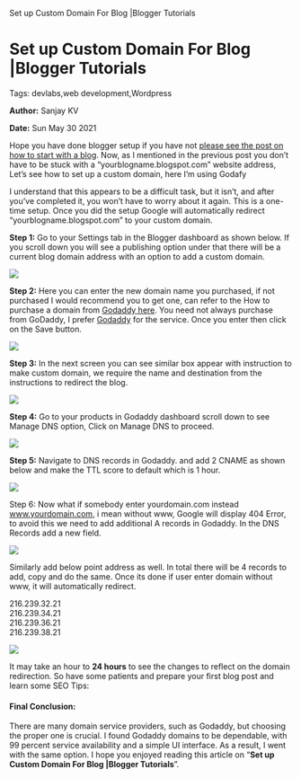    Set up Custom Domain For Blog |Blogger Tutorials

Set up Custom Domain For Blog |Blogger Tutorials
================================================

Tags: devlabs,web development,Wordpress

**Author:** Sanjay KV

**Date:** Sun May 30 2021

Hope you have done blogger setup if you have not [please see the post on how to start with a blog](https://recodehive.com/how-to-start-a-blog-blogger-tutorials/). Now, as I mentioned in the previous post you don’t have to be stuck with a “yourblogname.blogspot.com” website address, Let’s see how to set up a custom domain, here I’m using Godafy

I understand that this appears to be a difficult task, but it isn’t, and after you’ve completed it, you won’t have to worry about it again. This is a one-time setup. Once you did the setup Google will automatically redirect “yourblogname.blogspot.com” to your custom domain.

**Step 1:** Go to your Settings tab in the Blogger dashboard as shown below. If you scroll down you will see a publishing option under that there will be a current blog domain address with an option to add a custom domain.

![](https://recodehive.com/wp-content/uploads/2021/05/image-24-1024x527.png)

**Step 2:** Here you can enter the new domain name you purchased, if not purchased I would recommend you to get one, can refer to the How to purchase a domain from [Godaddy here](https://recodehive.com/how-to-purchase-domain-for-a-website/). You need not always purchase from GoDaddy, I prefer [Godaddy](https://in.godaddy.com/) for the service. Once you enter then click on the Save button.

![](https://recodehive.com/wp-content/uploads/2021/05/image-26-1024x333.png)

**Step 3:** In the next screen you can see similar box appear with instruction to make custom domain, we require the name and destination from the instructions to redirect the blog.

![](https://recodehive.com/wp-content/uploads/2021/05/image-27-1024x378.png)

**Step 4:** Go to your products in Godaddy dashboard scroll down to see Manage DNS option, Click on Manage DNS to proceed.

![](https://recodehive.com/wp-content/uploads/2021/05/image-29-1024x343.png)

**Step 5:** Navigate to DNS records in Godaddy. and add 2 CNAME as shown below and make the TTL score to default which is 1 hour.

![](https://recodehive.com/wp-content/uploads/2021/05/image-28-1024x389.png)

Step 6: Now what if somebody enter yourdomain.com instead www.yourdomain.com, i mean without www, Google will display 404 Error, to avoid this we need to add additional A records in Godaddy. In the DNS Records add a new field.

![](https://recodehive.com/wp-content/uploads/2021/05/image-30-1024x332.png)

Similarly add below point address as well. In total there will be 4 records to add, copy and do the same. Once its done if user enter domain without www, it will automatically redirect.

216.239.32.21  
216.239.34.21  
216.239.36.21  
216.239.38.21

![](https://recodehive.com/wp-content/uploads/2021/05/image-31-1024x267.png)

It may take an hour to **24 hours** to see the changes to reflect on the domain redirection. So have some patients and prepare your first blog post and learn some SEO Tips:

#### Final Conclusion:

There are many domain service providers, such as Godaddy, but choosing the proper one is crucial. I found Godaddy domains to be dependable, with 99 percent service availability and a simple UI interface. As a result, I went with the same option. I hope you enjoyed reading this article on “**Set up Custom Domain For Blog |Blogger Tutorials**”.